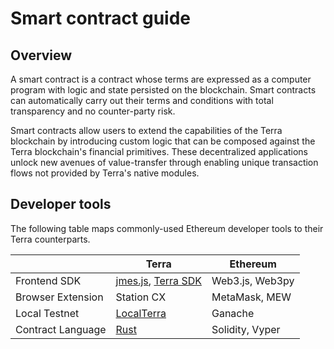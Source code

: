 # Smart contract guide

## Overview

A smart contract is a contract whose terms are expressed as a computer program with logic and state persisted on the blockchain. Smart contracts can automatically carry out their terms and conditions with total transparency and no counter-party risk.

Smart contracts allow users to extend the capabilities of the Terra blockchain by introducing custom logic that can be composed against the Terra blockchain's financial primitives. These decentralized applications unlock new avenues of value-transfer through enabling unique transaction flows not provided by Terra's native modules.

## Developer tools

The following table maps commonly-used Ethereum developer tools to their Terra counterparts.

|                   | Terra                                                                                                         | Ethereum        |
| ----------------- | ------------------------------------------------------------------------------------------------------------- | --------------- |
| Frontend SDK      | [jmes.js](https://terra-money.github.io/jmes.js/), [Terra SDK](https://terra-money.github.io/terra.py/) | Web3.js, Web3py |
| Browser Extension | Station CX                                                                                                    | MetaMask, MEW   |
| Local Testnet     | [LocalTerra](https://github.com/terra-money/LocalTerra)                                                       | Ganache         |
| Contract Language | [Rust](https://www.rust-lang.org/)                                                                            | Solidity, Vyper |
